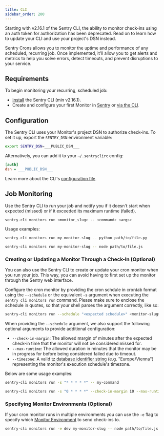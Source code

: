 ```yaml
---
title: CLI
sidebar_order: 200
---
```


<Include name="feature-stage-beta-crons.mdx" />

<Alert level="note" title="Deprecation Notice">

Starting with v2.16.1 of the Sentry CLI, the ability to monitor check-ins using an auth token for authorization has been deprecated. Read on to learn how to update your CLI and use your project's DSN instead.

</Alert>

Sentry Crons allows you to monitor the uptime and performance of any scheduled, recurring job. Once implemented, it'll allow you to get alerts and metrics to help you solve errors, detect timeouts, and prevent disruptions to your service.

## Requirements

To begin monitoring your recurring, scheduled job:

- [Install](/product/cli/installation) the Sentry CLI (min v2.16.1).
- Create and configure your first Monitor in [Sentry](https://sentry.io/crons/create/) or [via the CLI](#creating-or-updating-a-monitor-through-a-check-in-optional).

## Configuration

The Sentry CLI uses your Monitor's project DSN to authorize check-ins. To set it up, export the `SENTRY_DSN` environment variable:

<SignInNote />

```bash
export SENTRY_DSN=___PUBLIC_DSN___
```

Alternatively, you can add it to your `~/.sentryclirc` config:

<SignInNote />

```ini {filename:~/.sentryclirc}
[auth]
dsn = ___PUBLIC_DSN___
```

Learn more about the CLI's [configuration file](/product/cli/configuration#configuration-file).

## Job Monitoring

Use the Sentry CLI to run your job and notify you if it doesn't start when expected (missed) or if it exceeded its maximum runtime (failed).

```bash {tabTitle: CLI}
sentry-cli monitors run <monitor_slug> -- <command> <args>
```

Usage examples:

```bash {tabTitle: Python}
sentry-cli monitors run my-monitor-slug -- python path/to/file.py
```

```bash {tabTitle: Node.JS}
sentry-cli monitors run my-monitor-slug -- node path/to/file.js
```

### Creating or Updating a Monitor Through a Check-In (Optional)

You can also use the Sentry CLI to create or update your cron monitor when you run your job. This way, you can avoid having to first set up the monitor through the Sentry web interface.

Configure the cron monitor by providing the cron schdule in crontab format using the `--schedule` or the equivalent `-s` argument when executing the `sentry cli monitors run` command. Please make sure to enclose the schedule in quotes, so that your shell parses the argument correctly, like so:

```bash
sentry-cli monitors run --schedule "<expected schedule>" <monitor-slug> -- <command> <args>
```

When providing the `--schedule` argument, we also support the following optional arguments to provide additional configuration:

- `--check-in-margin`: The allowed margin of minutes after the expected check-in time that the monitor will not be considered missed for.
- `--max-runtime`: The allowed duration in minutes that the monitor may be in progress for before being considered failed due to timeout.
- `--timezone`: A valid [tz database identifier string](https://en.wikipedia.org/wiki/List_of_tz_database_time_zones#List) (e.g. "Europe/Vienna") representing the monitor's execution schedule's timezone.

Below are some usage examples:

```bash {tabTitle: Every Minute}
sentry-cli monitors run -s "* * * * *" -- my-command
```

```bash {tabTitle: Every Hour (+ Optional Arguments)}
sentry-cli monitors run -s "0 * * * *" --check-in-margin 10 --max-runtime 5 --timezone "Europe/Vienna" -- my-command
```

### Specifying Monitor Environments (Optional)

If your cron monitor runs in multiple environments you can use the `-e` flag to specify which [Monitor Environment](/product/crons/job-monitoring/#multiple-environments) to send check-ins to.

```bash {tabTitle: Node.JS}
sentry-cli monitors run -e dev my-monitor-slug -- node path/to/file.js
```
